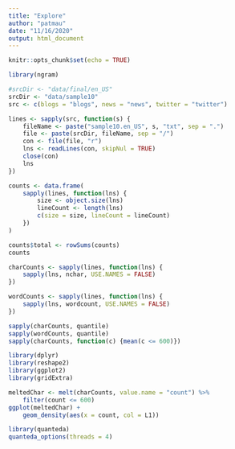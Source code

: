 ```yaml
---
title: "Explore"
author: "patmau"
date: "11/16/2020"
output: html_document
---
```


```r
knitr::opts_chunk$set(echo = TRUE)
```

```r
library(ngram)

#srcDir <- "data/final/en_US"
srcDir <- "data/sample10"
src <- c(blogs = "blogs", news = "news", twitter = "twitter")

lines <- sapply(src, function(s) {
    fileName <- paste("sample10.en_US", s, "txt", sep = ".")
    file <- paste(srcDir, fileName, sep = "/")
    con <- file(file, "r")
    lns <- readLines(con, skipNul = TRUE)
    close(con)
    lns
})

counts <- data.frame(
    sapply(lines, function(lns) {
        size <- object.size(lns) 
        lineCount <- length(lns)
        c(size = size, lineCount = lineCount)
    }) 
)

counts$total <- rowSums(counts)
counts

```

```r
charCounts <- sapply(lines, function(lns) {
    sapply(lns, nchar, USE.NAMES = FALSE)
})

wordCounts <- sapply(lines, function(lns) {
    sapply(lns, wordcount, USE.NAMES = FALSE)
})

sapply(charCounts, quantile)
sapply(wordCounts, quantile)
sapply(charCounts, function(c) {mean(c <= 600)})
```

```r
library(dplyr)
library(reshape2)
library(ggplot2)
library(gridExtra)

meltedChar <- melt(charCounts, value.name = "count") %>%
    filter(count <= 600)
ggplot(meltedChar) +
    geom_density(aes(x = count, col = L1))
```

```r
library(quanteda)
quanteda_options(threads = 4)

```
